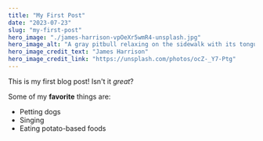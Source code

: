```yaml
---
title: "My First Post"
date: "2023-07-23"
slug: "my-first-post"
hero_image: "./james-harrison-vpOeXr5wmR4-unsplash.jpg"
hero_image_alt: "A gray pitbull relaxing on the sidewalk with its tongue hanging out"
hero_image_credit_text: "James Harrison"
hero_image_credit_link: "https://unsplash.com/photos/ocZ-_Y7-Ptg"
---
```


This is my first blog post! Isn't it _great_?

Some of my **favorite** things are:

- Petting dogs
- Singing
- Eating potato-based foods
